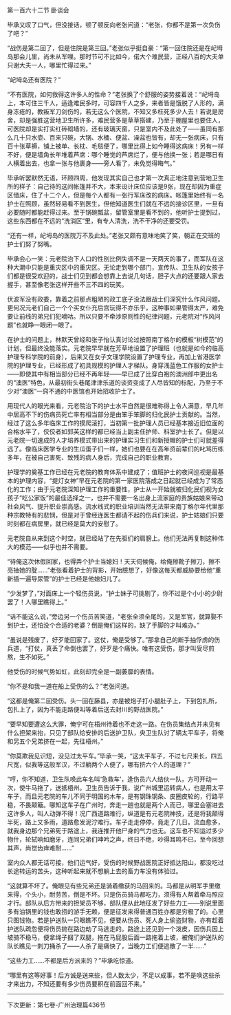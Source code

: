 

第一百六十二节 卧谈会

毕承又叹了口气，但没接话，顿了顿反向老张问道：“老张，你都不是第一次负伤了吧？”

“战伤是第二回了，但是住院是第三回。”老张似乎挺自豪：“第一回住院还是在屺坶岛那会儿里，尚未从军哩。那时节可不比如今，偌大个难民营，正经八百的大夫单只谢大夫一人，哪里忙得过来。”

“屺坶岛还有医院？”

“不有医院，如何救得这许多人的性命？”老张换了个舒服的姿势接着说：“屺坶岛上，本可住三千人，适逢难民多时，可容四千人之多，来者皆是饿脱了人形的，满身冻疮的，教叛军刀剑伤的，若无这么个医院，不知又多枉死多少人去！若说是房舍，却是强胜这营地卫生所许多，难民营多是草草搭建，乃至于棚屋里也要住人，可医院却是实打实红砖砌墙的，还有玻璃天窗，只是室内不及此处了——虽同有那么几十只水壶、百来只碗，大锅、水桶、便盆、澡盆也皆有，却无一张病床，只有百十张草褥，铺上被单、长枕、毛毯便了，哪里比得上如今睡得这病床！另有一样不好，便是墙角长年堆着芦席：哪个睡觉的芦席烂了，便与他换一张；若是哪日有人横着出去，也拿一张与他裹身――旁人看了，未免觉得晦气。”

毕承听罢默然无语，环顾四周，他发现其实自己也才第一次真正地注意到营地卫生所的样子：自己待的这间帐篷并不大，本来设计床位应该是9张，现在却因为重症区借床，住了十二个人，但是每个人都有一张行军床改的病床。帐篷里始终有一名护士在照顾，虽然轻易看不到医生，但他知道医生们就在不远的接诊区里，一旦有必要随时都能赶得过来。至于锅碗瓢盆，留管室里是看不到的，他听护士提到过，这些东西都在不远的“洗消区”里，有专人清洗，洗不干净的还要受罚。

“还有一样，屺坶岛的医院万不及此处。”老张又颇有意味地笑了笑，朝正在交班的护士们努了努嘴。

毕承会心一笑：元老院治下人口的性别比例失调不是一天两天的事了，而军队在这种大潮中只能是重灾区中的重灾区。无论走到哪个部门，宣传队、卫生队的女孩子们都是很受欢迎的，战士们见到都会想靠上去说几句话，胆子大点的还要跟人家去握手，甚至像老张这样开些不三不四的玩笑。

伏波军没有政委，靠着之前那点粗陋的政工底子没法跟战士们深究什么作风问题。更何况元老们自己一个个买女仆充后宫玩得不亦乐乎，这种事如果管得太严，难免要让前线的弟兄们犯嘀咕。所以只要不牵涉原则性的纪律问题，元老院对“作风问题”也就睁一眼闭一眼了。

在护士的问题上，林默天曾经和张子怡认真讨论过按照南丁格尔的模板“树模范”的计划，但最终没能落实。元老院早早就在芳草地设置了护理班（也就是如今的临高护理专科学院的前身），后来又在女子文理学院设置了护理专业，再加上省港医学院的护理专业，已经形成了初具规模的护理人才梯队。身穿浅蓝色工作服的女护士——即使其中有相当部分已经不再年轻——早已成了比穿白袍的澳洲郎中更出名的“澳医”特色，从最初街头巷尾津津乐道的谈资变成了人尽皆知的标配，乃至于不少对“澳医”一窍不通的中医馆也开始招收护士了。

用现代人的眼光来看，元老院治下的护士水平自然是很难称得上令人满意，早几年中居高不下的伤病员死亡率有相当部分是由笨手笨脚的归化民护士贡献的。当然，经过了这么多年临床工作的摸爬滚打，当初第一批护理人员已经基本接近旧位面的合格水平了，佼佼者如郭芙这样的都已经当上副主任护师、科室护士长了。但是以元老院一切速成的人才培养模式带出来的护理实习生们和新授帽的护士们可就差得远了。像临床医学专业的生瓜蛋子们一样，她们也要在在高年资前辈们的叱骂历练多年，在被自己害死、致残的病人身后，完成自己的职业教育。

护理学的奠基工作已经在元老院的教育体系中建成了；值班护士的夜间巡视是最基本的护理内容，“提灯女神”早在元老院的第一家医院落成之日起就已经成为了常态化的工作；由于元老院深知护理工作的重要性，护士从一开始就被归化民们视为女孩子“吃公家饭”的最佳选择之一，也并不需要一名出身上流家庭的贵族姑娘来带动社会风气、提升职业崇高感。流水线式的职业培训当然无法带来南丁格尔年代里那种宗教特有的悲悯，但是对于曾经连医生都请不起的伤兵们来说，护士姑娘们只要时刻都在病房里，就已经是莫大的安慰了。

元老院自从来到这个时空，就已经站了在先驱们的肩膀上。他们无法再复制这种伟大的模范――似乎也并不需要。

“待俺这次休假回家，也得弄个护士当媳妇！天天伺候俺，给俺擦靴子擦刀，擦不亮抽她的腚……”老张看着护士的背影，开始臆想了，好像这每天都威胁要给他“重新插一遍导尿管”的护士已经是他媳妇儿了。

“少发梦了，”对面床上一个轻伤员说，“护士妹子可挑剔了，你不过是个小小的少尉罢了！人哪里瞧得上。”

“话不能这么说，”旁边另一个伤员苦笑道，“老张全须全尾的，又是军官，就算娶不到护士，还怕没个合适的老婆？倒是俺们这样的，缺了手脚的才叫难办。”

“虽说是残废了，好歹能回家了。这仗，俺是受够了。”那拿自己的断手抽俘虏的伤兵道，“打仗，真丢了命倒也罢了，好歹是个痛快。唯有这受伤，那才叫受尽煎熬，生不如死。”

他受伤的时候气势如虹，此刻却完全是一副萎靡的表情。

“你不是和我一道在船上受伤的么？”老张问道。

“这都是俺第二回受伤。头一回在藤县，亦是被炮子打小腿肚子上，下到包扎所，包扎上了，因为不能走路便叫等着后送去封川的野战医院。”

“要早知要遭这么大罪，俺宁可在梧州待着也不走这一路。在伤员集结点并未见有什么担架来抬，只见了部队给安排的后送护卫队，央卫生队讨了辆太平车子，将俺和另五个兄弟挤在一起，先往梧州。”

“你莫欺我见识短，没见过太平车。”毕承一笑，“这太平车子，不过七尺来长，四五尺宽，似我等这般军汉，不过躺两个人便了，哪有挤六个人的道理？”

“哼，你不知道，卫生队唤此车名叫‘急救车’，逢伤员六人结伙一队，方可开动一次，使牛马拖了，送抵梧州。卫生员告诉于我，说广州城里运转病人，也是用太平车子，而且元老院的车儿不同于明国的木车，是有钢珠钢条、皮圈皮轮的，行路平稳，不畏颠簸。哪知这车子在广州时，奔走一趟也就是两个人而已，哪里会塞进去这许多人，叫人动弹不得！况广西道路难行，纵道是有元老院神技，还是将我颠得半死，路上又多雨，道路愈发泥泞难行。车子走走停停，竟走了几日。流血愈多，就我身边那个兄弟死于路途上，我连推开他尸身的气力也无。这车也不知运过多少物什，轮轼响如磨牙，连同兄弟们呻吟之声，终日不绝，吵得耳鸣不已，至今回想其声，尚觉齿痒难耐……”

室内众人都无话可接，他们运气好，受伤的时候野战医院正好抵达阳山，都没吃过长途转运的苦头，这种听起来就不想躺上去的畜力车没有体验过。

“这就算不坏了。俺眼见有些兄弟还是骑着缴获的马回来的。马都是从明军手里缴来得，个头小，耐劳苦，倒是不坏。只是伤员骑马都吃力，须得有人帮着牵马照应才行。部队从后方带来的担架员不够，部队便从此地征发了好些力工――别说里面多有油锅里的钱也敢捞的游手无赖，便是征发来得普通百姓亦都是穷极了的。心里只图钱物。若是护送队一只眼瞧不见，便要从伤员、死人身上偷盗财物，亦有趁着护送队疏忽便将伤员抛在路边劫了马逃走的。路途上还见到一个泼皮，因伤兵因上坡骑不稳马，便拿绳子捆了双腿，拖在马屁股后面一路拖着上坡，被俺们护送队的队长瞧见一刺刀捅杀了――人杀了是痛快了，当晚力工们便逃散了一半……”

“这些力工……不都是后方派来的？”毕承吃惊道。

“哪里有这等好事！后方诚是送来些，但人数太少，不足以成事，若不是唤这些杀才来出力，不知还要有多少伤员要积在前面回不来。”

-------------------------------------------------

下次更新：第七卷-广州治理篇436节

